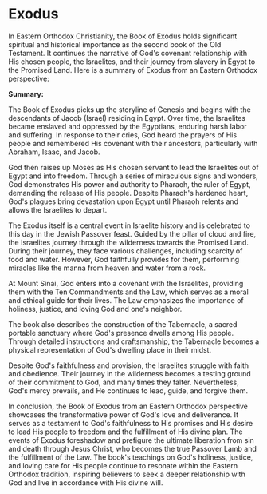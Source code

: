 # Exodus

In Eastern Orthodox Christianity, the Book of Exodus holds significant spiritual and historical importance as the second book of the Old Testament. It continues the narrative of God's covenant relationship with His chosen people, the Israelites, and their journey from slavery in Egypt to the Promised Land. Here is a summary of Exodus from an Eastern Orthodox perspective:

**Summary:**

The Book of Exodus picks up the storyline of Genesis and begins with the descendants of Jacob (Israel) residing in Egypt. Over time, the Israelites became enslaved and oppressed by the Egyptians, enduring harsh labor and suffering. In response to their cries, God heard the prayers of His people and remembered His covenant with their ancestors, particularly with Abraham, Isaac, and Jacob.

God then raises up Moses as His chosen servant to lead the Israelites out of Egypt and into freedom. Through a series of miraculous signs and wonders, God demonstrates His power and authority to Pharaoh, the ruler of Egypt, demanding the release of His people. Despite Pharaoh's hardened heart, God's plagues bring devastation upon Egypt until Pharaoh relents and allows the Israelites to depart.

The Exodus itself is a central event in Israelite history and is celebrated to this day in the Jewish Passover feast. Guided by the pillar of cloud and fire, the Israelites journey through the wilderness towards the Promised Land. During their journey, they face various challenges, including scarcity of food and water. However, God faithfully provides for them, performing miracles like the manna from heaven and water from a rock.

At Mount Sinai, God enters into a covenant with the Israelites, providing them with the Ten Commandments and the Law, which serves as a moral and ethical guide for their lives. The Law emphasizes the importance of holiness, justice, and loving God and one's neighbor.

The book also describes the construction of the Tabernacle, a sacred portable sanctuary where God's presence dwells among His people. Through detailed instructions and craftsmanship, the Tabernacle becomes a physical representation of God's dwelling place in their midst.

Despite God's faithfulness and provision, the Israelites struggle with faith and obedience. Their journey in the wilderness becomes a testing ground of their commitment to God, and many times they falter. Nevertheless, God's mercy prevails, and He continues to lead, guide, and forgive them.

In conclusion, the Book of Exodus from an Eastern Orthodox perspective showcases the transformative power of God's love and deliverance. It serves as a testament to God's faithfulness to His promises and His desire to lead His people to freedom and the fulfillment of His divine plan. The events of Exodus foreshadow and prefigure the ultimate liberation from sin and death through Jesus Christ, who becomes the true Passover Lamb and the fulfillment of the Law. The book's teachings on God's holiness, justice, and loving care for His people continue to resonate within the Eastern Orthodox tradition, inspiring believers to seek a deeper relationship with God and live in accordance with His divine will.
